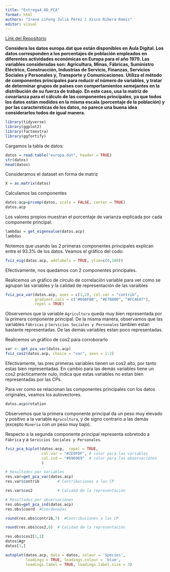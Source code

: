 ```yaml
---
title: "Entrega4_AD_PCA"
format: html
authors: "Irene LiFeng Julià Pérez i Xisco Ribera Ramis"
editor: visual
---
```


[Link del Repositorio](https://github.com/IreneJulia/Entrega4_AD_PCA)

**Considera los datos europa.dat que están disponibles en Aula Digital. Los datos corresponden a los porcentajes de población empleados en diferentes actividades económicas en Europa para el año 1979. Las variables consideradas son: Agricultura, Minas, Fábricas, Suministro Eléctrico, Construcción, Industrias de Servicio, Finanzas, Servicios Sociales y Personales y, Transporte y Comunicaciones. Utiliza el método de componentes principales para reducir el número de variables, y tratar de determinar grupos de países con comportamientos semejantes en la distribución de su fuerza de trabajo. En este caso, usa la matriz de covarianza para el cálculo de las componentes principales, ya que todos los datos están medidos en la misma escala (porcentaje de la población) y por las caractersticas de los datos, no parece una buena idea considerarlos todos de igual manera.**

```r
library(tidyverse)
library(ggplot2)
library(factoextra)
library(ggfortify)
```

Cargamos la tabla de datos:

```r
datos = read.table("europa.dat", header = TRUE)
str(datos)
head(datos)
```



Consideramos el dataset en forma de matriz

```r
X = as.matrix(datos)
```



Calculamos las componentes

```r
datos.acp=prcomp(datos, scale = FALSE, center = TRUE)
datos.acp
```
Los valores propios muestran el porcentaje de varianza explicada por cada componente principal.


```r
lambdas = get_eigenvalue(datos.acp)
lambdas
```

Notemos que usando las 2 primeras componentes principales explican entre el 93.3% de los datos. Veamos el gráfico del codo:

```r
fviz_eig(datos.acp, addlabels = TRUE, ylim=c(0,100))
```

Efectivamente, nos quedamos con 2 componentes principales.


Realicemos un gráfico de círculo de correlación variable para ver como se agrupan las variables y la calidad de representación de las varaibles 

```r
fviz_pca_var(datos.acp, axes = c(1,2), col.var = "contrib",
             gradient.cols = c("#00AFBB", "#E7B800", "#FC4E07"),
             repel = TRUE)
```

Observemos que la variable `Agricultura` queda muy bien representada por la primera componente principal. De la misma manera, observamos que las variables `Fábricas` y `Servicios Sociales y Personales` tambien estan bastante representadas. De las demás variables estan poco representadas.

Realicemos un gráfico de cos2 para corroborarlo

```r
var <- get_pca_var(datos.acp)
fviz_cos2(datos.acp, choice = "var", axes = 1:2)
```

Efectivamente, las pres primeras variables tienen un cos2 alto, por tanto estas bien representadas. En cambio para las demás variables tiene un cos2 prácticamente nulo, indica que estas variables no estan bien representadas por las CPs.

Para ver como se relacionan las componentes principales con los datos originales, veamos los autovectores.

```r
datos.acp$rotation
```

Observemos que la primera componente principal da un peso muy elevado y positivo a la variable `Agrucultura`, y de signo contrario a las demás (excepto `Mineria`  con un peso muy bajo).

Respecto a la segunda componente principal representa sobretodo a `Fábrica` y a `Servicios Sociales y Personales`.

```r
fviz_pca_biplot(datos.acp,  repel = TRUE,
                col.var = "#2E9FDF", # color para las variables
                col.ind = "#696969"  # color para las observaciones
                )
```


```r
# Resultados por Variables
res.var=get_pca_var(datos.acp)
res.var$contrib        # Contribuciones a las CP 
```

```r
res.var$cos2           # Calidad de la representación
```

```r
# Resultados por observaciones
res.obs=get_pca_ind(datos.acp)
res.obs$coord  #Coordenadas
```

```r
round(res.obs$contrib,7)  #Contribuciones a las CP
```


```r
round(res.obs$cos2,6)  # Calidad de la representación
```

```r
res.obs$cos2[1,1]
datos$Agr
datos[1,]
```

















```r
autoplot(datos.acp, data = datos, colour = 'Species',
         loadings = TRUE, loadings.colour = 'blue',
         loadings.label = TRUE, loadings.label.size = 3)
```


